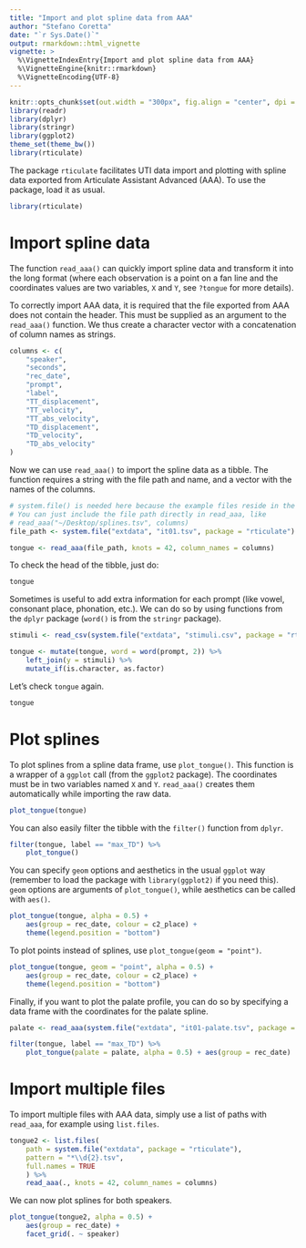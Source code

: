 ```yaml
---
title: "Import and plot spline data from AAA"
author: "Stefano Coretta"
date: "`r Sys.Date()`"
output: rmarkdown::html_vignette
vignette: >
  %\VignetteIndexEntry{Import and plot spline data from AAA}
  %\VignetteEngine{knitr::rmarkdown}
  %\VignetteEncoding{UTF-8}
---
```


```r
knitr::opts_chunk$set(out.width = "300px", fig.align = "center", dpi = 300)
library(readr)
library(dplyr)
library(stringr)
library(ggplot2)
theme_set(theme_bw())
library(rticulate)
```

The package `rticulate` facilitates UTI data import and plotting with spline data exported from Articulate Assistant Advanced (AAA). To use the package, load it as usual.

```r
library(rticulate)
```

# Import spline data

The function `read_aaa()` can quickly import spline data and transform it into the long format (where each observation is a point on a fan line and the coordinates values are two variables, `X` and `Y`, see `?tongue` for more details).

To correctly import AAA data, it is required that the file exported from AAA does not contain the header. This must be supplied as an argument to the `read_aaa()` function. We thus create a character vector with a concatenation of column names as strings.

```r
columns <- c(
    "speaker",
    "seconds",
    "rec_date",
    "prompt",
    "label",
    "TT_displacement",
    "TT_velocity",
    "TT_abs_velocity",
    "TD_displacement",
    "TD_velocity",
    "TD_abs_velocity"
)
```

Now we can use `read_aaa()` to import the spline data as a tibble. The function requires a string with the file path and name, and a vector with the names of the columns.

```r
# system.file() is needed here because the example files reside in the package.
# You can just include the file path directly in read_aaa, like 
# read_aaa("~/Desktop/splines.tsv", columns)
file_path <- system.file("extdata", "it01.tsv", package = "rticulate")

tongue <- read_aaa(file_path, knots = 42, column_names = columns)
```

To check the head of the tibble, just do:

```r
tongue
```

Sometimes is useful to add extra information for each prompt (like vowel, consonant place, phonation, etc.). We can do so by using functions from the `dplyr` package (`word()` is from the `stringr` package).

```r
stimuli <- read_csv(system.file("extdata", "stimuli.csv", package = "rticulate"))

tongue <- mutate(tongue, word = word(prompt, 2)) %>%
    left_join(y = stimuli) %>%
    mutate_if(is.character, as.factor)
```

Let's check `tongue` again.

```r
tongue
```

# Plot splines

To plot splines from a spline data frame, use `plot_tongue()`. This function is a wrapper of a `ggplot` call (from the `ggplot2` package). The coordinates must be in two variables named `X` and `Y`. `read_aaa()` creates them automatically while importing the raw data.

```r
plot_tongue(tongue)
```

You can also easily filter the tibble with the `filter()` function from `dplyr`.

```r
filter(tongue, label == "max_TD") %>%
    plot_tongue()
```

You can specify `geom` options and aesthetics in the usual `ggplot` way (remember to load the package with `library(ggplot2)` if you need this). `geom` options are arguments of `plot_tongue()`, while aesthetics can be called with `aes()`.

```r
plot_tongue(tongue, alpha = 0.5) +
    aes(group = rec_date, colour = c2_place) +
    theme(legend.position = "bottom")
```

To plot points instead of splines, use `plot_tongue(geom = "point")`.

```r
plot_tongue(tongue, geom = "point", alpha = 0.5) +
    aes(group = rec_date, colour = c2_place) +
    theme(legend.position = "bottom")
```

Finally, if you want to plot the palate profile, you can do so by specifying a data frame with the coordinates for the palate spline.

```r
palate <- read_aaa(system.file("extdata", "it01-palate.tsv", package = "rticulate"), knots = 42, column_names = columns)

filter(tongue, label == "max_TD") %>%
    plot_tongue(palate = palate, alpha = 0.5) + aes(group = rec_date)
```

# Import multiple files

To import multiple files with AAA data, simply use a list of paths with `read_aaa`, for example using `list.files`.

```r
tongue2 <- list.files(
    path = system.file("extdata", package = "rticulate"),
    pattern = "*\\d{2}.tsv",
    full.names = TRUE
    ) %>%
    read_aaa(., knots = 42, column_names = columns)
```

We can now plot splines for both speakers.

```r
plot_tongue(tongue2, alpha = 0.5) +
    aes(group = rec_date) +
    facet_grid(. ~ speaker)
```
